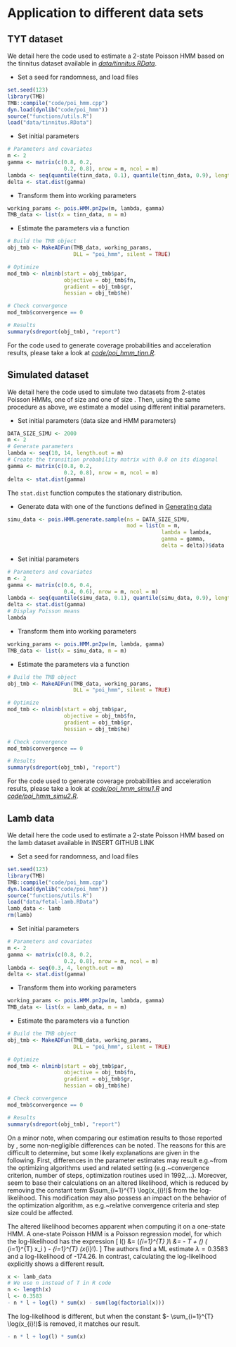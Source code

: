 <!-- ```{r 6import-files, echo = FALSE, cache = FALSE} -->
<!-- library(knitr) -->
<!-- setwd(dir = "../") -->
<!-- # suppressMessages(source("code/main.R")) -->
<!-- knitr::read_chunk('functions/utils.R') -->
<!-- ``` -->

# Application to different data sets

## TYT dataset
We detail here the code used to estimate a 2-state Poisson HMM based on the tinnitus dataset available in *[data/tinnitus.RData](data/tinnitus.RData)*.

- Set a seed for randomness, and load files
```r
set.seed(123)
library(TMB)
TMB::compile("code/poi_hmm.cpp")
dyn.load(dynlib("code/poi_hmm"))
source("functions/utils.R")
load("data/tinnitus.RData")
```

- Set initial parameters
```r
# Parameters and covariates
m <- 2
gamma <- matrix(c(0.8, 0.2,
                  0.2, 0.8), nrow = m, ncol = m)
lambda <- seq(quantile(tinn_data, 0.1), quantile(tinn_data, 0.9), length.out = m)
delta <- stat.dist(gamma)
```

- Transform them into working parameters
```r
working_params <- pois.HMM.pn2pw(m, lambda, gamma)
TMB_data <- list(x = tinn_data, m = m)
```

- Estimate the parameters via a function
```r
# Build the TMB object
obj_tmb <- MakeADFun(TMB_data, working_params,
                     DLL = "poi_hmm", silent = TRUE)

# Optimize
mod_tmb <- nlminb(start = obj_tmb$par,
                  objective = obj_tmb$fn,
                  gradient = obj_tmb$gr,
                  hessian = obj_tmb$he)

# Check convergence
mod_tmb$convergence == 0

# Results
summary(sdreport(obj_tmb), "report")
```

For the code used to generate coverage probabilities and acceleration results, please take a look at *[code/poi_hmm_tinn.R](code/poi_hmm_tinn.R)*.

## Simulated dataset

We detail here the code used to simulate two datasets from 2-states Poisson HMMs, one of size \Sexpr{DATA_SIZE_SIMU1} and one of size \Sexpr{DATA_SIZE_SIMU2}.
Then, using the same procedure as above, we estimate a model using different initial parameters.

- Set initial parameters (data size and HMM parameters)
```r
DATA_SIZE_SIMU <- 2000
m <- 2
# Generate parameters
lambda <- seq(10, 14, length.out = m)
# Create the transition probability matrix with 0.8 on its diagonal
gamma <- matrix(c(0.8, 0.2,
                  0.2, 0.8), nrow = m, ncol = m)
delta <- stat.dist(gamma)
```
The `stat.dist` function computes the stationary distribution.

- Generate data with one of the functions defined in [Generating data](#generating-data)
```r
simu_data <- pois.HMM.generate.sample(ns = DATA_SIZE_SIMU,
                                      mod = list(m = m,
                                                 lambda = lambda,
                                                 gamma = gamma,
                                                 delta = delta))$data
```

- Set initial parameters
```r
# Parameters and covariates
m <- 2
gamma <- matrix(c(0.6, 0.4,
                  0.4, 0.6), nrow = m, ncol = m)
lambda <- seq(quantile(simu_data, 0.1), quantile(simu_data, 0.9), length.out = m)
delta <- stat.dist(gamma)
# Display Poisson means
lambda
```

- Transform them into working parameters
```r
working_params <- pois.HMM.pn2pw(m, lambda, gamma)
TMB_data <- list(x = simu_data, m = m)
```

- Estimate the parameters via a function
```r
# Build the TMB object
obj_tmb <- MakeADFun(TMB_data, working_params,
                     DLL = "poi_hmm", silent = TRUE)

# Optimize
mod_tmb <- nlminb(start = obj_tmb$par,
                  objective = obj_tmb$fn,
                  gradient = obj_tmb$gr,
                  hessian = obj_tmb$he)

# Check convergence
mod_tmb$convergence == 0

# Results
summary(sdreport(obj_tmb), "report")
```

For the code used to generate coverage probabilities and acceleration results, please take a look at *[code/poi_hmm_simu1.R](code/poi_hmm_simu1.R)* and *[code/poi_hmm_simu2.R](code/poi_hmm_simu2.R)*.

## Lamb data
We detail here the code used to estimate a 2-state Poisson HMM based on the lamb dataset available in INSERT GITHUB LINK

- Set a seed for randomness, and load files
```r
set.seed(123)
library(TMB)
TMB::compile("code/poi_hmm.cpp")
dyn.load(dynlib("code/poi_hmm"))
source("functions/utils.R")
load("data/fetal-lamb.RData")
lamb_data <- lamb
rm(lamb)
```

- Set initial parameters
```r
# Parameters and covariates
m <- 2
gamma <- matrix(c(0.8, 0.2,
                  0.2, 0.8), nrow = m, ncol = m)
lambda <- seq(0.3, 4, length.out = m)
delta <- stat.dist(gamma)
```

- Transform them into working parameters
```r
working_params <- pois.HMM.pn2pw(m, lambda, gamma)
TMB_data <- list(x = lamb_data, m = m)
```

- Estimate the parameters via a function
```r
# Build the TMB object
obj_tmb <- MakeADFun(TMB_data, working_params,
                     DLL = "poi_hmm", silent = TRUE)

# Optimize
mod_tmb <- nlminb(start = obj_tmb$par,
                  objective = obj_tmb$fn,
                  gradient = obj_tmb$gr,
                  hessian = obj_tmb$he)

# Check convergence
mod_tmb$convergence == 0

# Results
summary(sdreport(obj_tmb), "report")
```

On a minor note, when comparing our estimation results to those reported by \citet{leroux}, some non-negligible differences can be noted. The reasons for this are difficult to determine, but some likely explanations are given in the following. First, differences in the parameter estimates may result e.g.~from the optimizing algorithms used and related setting (e.g.~convergence criterion, number of steps, optimization routines used in 1992,...). Moreover, \citet{leroux} seem to base their calculations on an altered likelihood, which is reduced by removing the constant term $\sum_{i=1}^{T} \log(x_{i}!)$ from the log-likelihood. This modification may also possess an impact on the behavior of the optimization algorithm, as e.g.~relative convergence criteria and step size could be affected.

The altered likelihood becomes apparent when computing it on a one-state HMM.
A one-state Poisson HMM is a Poisson regression model, for which the log-likelihood has the expression
\[
l(\lambda) &= \log \left(\prod_{i=1}^{T} \frac{\lambda^{x_i} e^{-\lambda}}{x_{i}!} \right)\\
&= - T \lambda + \log(\lambda) \left( \sum_{i=1}^{T} x_i \right) - \sum_{i=1}^{T} \log(x_{i}!).
\]
The authors find a ML estimate $\lambda = 0.3583$ and a log-likelihood of -174.26.
In contrast, calculating the log-likelihood explicitly shows a different result.
```r
x <- lamb_data
# We use n instead of T in R code
n <- length(x)
l <- 0.3583
- n * l + log(l) * sum(x) - sum(log(factorial(x)))
```

The log-likelihood is different, but when the constant $- \sum_{i=1}^{T} \log(x_{i}!)$ is removed, it matches our result.
```r
- n * l + log(l) * sum(x)
```
